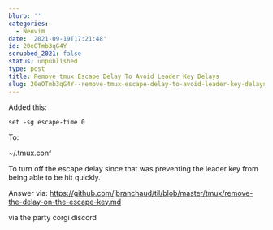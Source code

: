 ```yaml
---
blurb: ''
categories:
  - Neovim
date: '2021-09-19T17:21:48'
id: 20eOTmb3qG4Y
scrubbed_2021: false
status: unpublished
type: post
title: Remove tmux Escape Delay To Avoid Leader Key Delays
slug: 20eOTmb3qG4Y--remove-tmux-escape-delay-to-avoid-leader-key-delays
---
```


Added this:

```
set -sg escape-time 0
```

To:

~/.tmux.conf

To turn off the escape delay since that was preventing the leader key from being able to be hit quickly. 

Answer via: 
https://github.com/jbranchaud/til/blob/master/tmux/remove-the-delay-on-the-escape-key.md

via the party corgi discord
